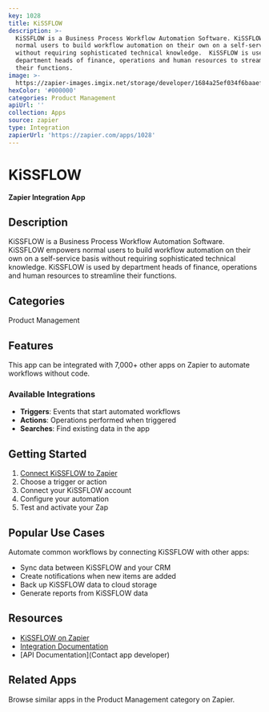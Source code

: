```yaml
---
key: 1028
title: KiSSFLOW
description: >-
  KiSSFLOW is a Business Process Workflow Automation Software. KiSSFLOW empowers
  normal users to build workflow automation on their own on a self-service basis
  without requiring sophisticated technical knowledge.  KiSSFLOW is used by
  department heads of finance, operations and human resources to streamline
  their functions. 
image: >-
  https://zapier-images.imgix.net/storage/developer/1684a25ef034f6baaefaaffca69cb4fc.png?auto=format%2Ccompress&ixlib=python-3.0.0&q=50
hexColor: '#000000'
categories: Product Management
apiUrl: ''
collection: Apps
source: zapier
type: Integration
zapierUrl: 'https://zapier.com/apps/1028'
---
```

# KiSSFLOW

**Zapier Integration App**

## Description

KiSSFLOW is a Business Process Workflow Automation Software. KiSSFLOW empowers normal users to build workflow automation on their own on a self-service basis without requiring sophisticated technical knowledge.  KiSSFLOW is used by department heads of finance, operations and human resources to streamline their functions. 

## Categories

Product Management

## Features

This app can be integrated with 7,000+ other apps on Zapier to automate workflows without code.

### Available Integrations

- **Triggers**: Events that start automated workflows
- **Actions**: Operations performed when triggered
- **Searches**: Find existing data in the app

## Getting Started

1. [Connect KiSSFLOW to Zapier](https://zapier.com/apps/1028)
2. Choose a trigger or action
3. Connect your KiSSFLOW account
4. Configure your automation
5. Test and activate your Zap

## Popular Use Cases

Automate common workflows by connecting KiSSFLOW with other apps:

- Sync data between KiSSFLOW and your CRM
- Create notifications when new items are added
- Back up KiSSFLOW data to cloud storage
- Generate reports from KiSSFLOW data

## Resources

- [KiSSFLOW on Zapier](https://zapier.com/apps/1028)
- [Integration Documentation](https://zapier.com/apps/1028/integrations)
- [API Documentation](Contact app developer)

## Related Apps

Browse similar apps in the Product Management category on Zapier.
